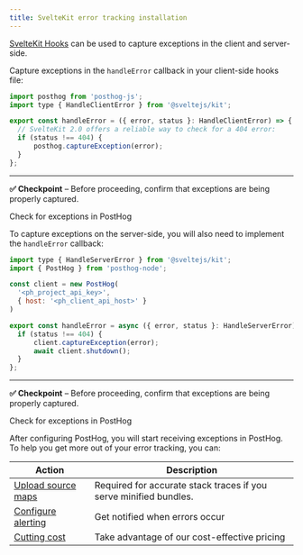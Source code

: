 ```yaml
---
title: SvelteKit error tracking installation
---
```




<Steps>
<Step title="Installing PostHog" subtitle="Your goal in this step: Install the PostHog SvelteKit SDK." badge="required">

<SvelteInstallClient />
<SvelteInstallServer />

</Step>

<Step title="Setting up client-side exception capture" subtitle="Your goal in this step: Capture exceptions in the client-side." badge="required">

[SvelteKit Hooks](https://svelte.dev/docs/kit/hooks) can be used to capture exceptions in the client and server-side.

Capture exceptions in the `handleError` callback in your client-side hooks file:

```js file=src/hooks.client.js
import posthog from 'posthog-js';
import type { HandleClientError } from '@sveltejs/kit';

export const handleError = ({ error, status }: HandleClientError) => {
  // SvelteKit 2.0 offers a reliable way to check for a 404 error:
  if (status !== 404) {
      posthog.captureException(error);
  }
};
```

--- 

**✅ Checkpoint** – Before proceeding, confirm that exceptions are being properly captured.

<div className="mt-4 mb-2">
  <CallToAction type="primary" to="https://us.posthog.com/activity/explore">
    Check for exceptions in PostHog
  </CallToAction>
</div>

</Step>

<Step title="Setting up server-side exception capture" subtitle="Your goal in this step: Capture exceptions in the server-side." badge="required">

To capture exceptions on the server-side, you will also need to implement the `handleError` callback:

```js file=src/hooks.server.ts
import type { HandleServerError } from '@sveltejs/kit';
import { PostHog } from 'posthog-node';

const client = new PostHog(
  '<ph_project_api_key>',
  { host: '<ph_client_api_host>' }
)

export const handleError = async ({ error, status }: HandleServerError) => {
  if (status !== 404) {
      client.captureException(error);
      await client.shutdown();
  }
};
```

--- 

**✅ Checkpoint** – Before proceeding, confirm that exceptions are being properly captured.

<div className="mt-4 mb-2">
  <CallToAction type="primary" to="https://us.posthog.com/activity/explore">
    Check for exceptions in PostHog
  </CallToAction>
</div>

</Step>

<Step title="Next steps">

After configuring PostHog, you will start receiving exceptions in PostHog. To help you get more out of your error tracking, you can:

| Action | Description |
|--------|-------------|
| [Upload source maps](/docs/error-tracking/upload-source-maps) | Required for accurate stack traces if you serve minified bundles. |
| [Configure alerting](/docs/error-tracking/alerts) | Get notified when errors occur |
| [Cutting cost](/docs/error-tracking/cutting-costs) | Take advantage of our cost-effective pricing |

</Step>
</Steps> 
